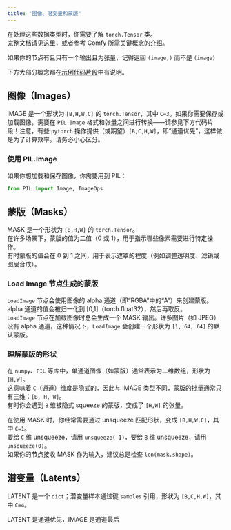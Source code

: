 ```yaml
---
title: "图像、潜变量和蒙版"
---
```


在处理这些数据类型时，你需要了解 `torch.Tensor` 类。  
完整文档请见[这里](https://pytorch.org/docs/stable/tensors.html)，或者参考 Comfy 所需关键概念的[介绍](./tensors)。

<Warning>如果你的节点有且只有一个输出且为张量，记得返回 `(image,)` 而不是 `(image)`</Warning>

下方大部分概念都在[示例代码片段](./snippets)中有说明。

## 图像（Images）

IMAGE 是一个形状为 `[B,H,W,C]` 的 `torch.Tensor`，其中 `C=3`。如果你需要保存或加载图像，需要在 `PIL.Image` 格式和张量之间进行转换——请参见下方代码片段！注意，有些 `pytorch` 操作提供（或期望）`[B,C,H,W]`，即“通道优先”，这样做是为了计算效率。请务必小心区分。

### 使用 PIL.Image

如果你想加载和保存图像，你需要用到 PIL：
```python
from PIL import Image, ImageOps
```

## 蒙版（Masks）

MASK 是一个形状为 `[B,H,W]` 的 `torch.Tensor`。  
在许多场景下，蒙版的值为二值（0 或 1），用于指示哪些像素需要进行特定操作。  
有时蒙版的值会在 0 到 1 之间，用于表示遮罩的程度（例如调整透明度、滤镜或图层合成）。

### Load Image 节点生成的蒙版

`LoadImage` 节点会使用图像的 alpha 通道（即“RGBA”中的“A”）来创建蒙版。  
alpha 通道的值会被归一化到 [0,1]（torch.float32），然后再取反。  
`LoadImage` 节点在加载图像时总会生成一个 MASK 输出。许多图片（如 JPEG）没有 alpha 通道，这种情况下，`LoadImage` 会创建一个形状为 `[1, 64, 64]` 的默认蒙版。

### 理解蒙版的形状

在 `numpy`、`PIL` 等库中，单通道图像（如蒙版）通常表示为二维数组，形状为 `[H,W]`。  
这意味着 `C`（通道）维度是隐式的，因此与 IMAGE 类型不同，蒙版的批量通常只有三维：`[B, H, W]`。  
有时你会遇到 `B` 维被隐式 squeeze 的蒙版，变成了 `[H,W]` 的张量。

在使用 MASK 时，你经常需要通过 unsqueeze 匹配形状，变成 `[B,H,W,C]`，其中 `C=1`。  
要给 `C` 维 unsqueeze，请用 `unsqueeze(-1)`，要给 `B` 维 unsqueeze，请用 `unsqueeze(0)`。  
如果你的节点接收 MASK 作为输入，建议总是检查 `len(mask.shape)`。

## 潜变量（Latents）

LATENT 是一个 `dict`；潜变量样本通过键 `samples` 引用，形状为 `[B,C,H,W]`，其中 `C=4`。

<Tip>LATENT 是通道优先，IMAGE 是通道最后</Tip>